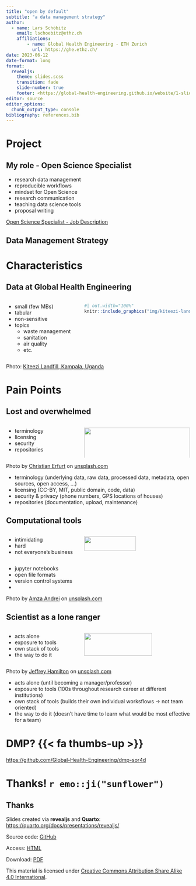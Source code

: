 ```yaml
---
title: "open by default"
subtitle: "a data management strategy"
author: 
  - name: Lars Schöbitz
    email: lschoebitz@ethz.ch
    affiliations:
        - name: Global Health Engineering - ETH Zurich
          url: https://ghe.ethz.ch/
date: 2023-06-12
date-format: long
format: 
  revealjs: 
    theme: slides.scss
    transition: fade
    slide-number: true
    footer: <https://global-health-engineering.github.io/website/1-slides/>
editor: source
editor_options: 
  chunk_output_type: console
bibliography: references.bib
---
```


# Project {background-color="#0F4C81"}

## My role - **Open Science Specialist**

-   research data management
-   reproducible workflows
-   mindset for Open Science
-   research communication
-   teaching data science tools
-   proposal writing

::: footer
[Open Science Specialist - Job Description](https://github.com/Global-Health-Engineering/job-descriptions/tree/main/open-science-specialist)
:::

## Data Management Strategy {background-image="img/ghe-rdm-workflow-12.drawio.svg" background-size="1200px"}

# Characteristics {background-color="#0F4C81"}

## Data at Global Health Engineering

::: columns
::: {.column width="40%"}
-   small (few MBs)
-   tabular
-   non-sensitive
-   topics
    -   waste management
    -   sanitation
    -   air quality
    -   etc.
:::

::: {.column width="60%"}
```r
#| out.width="100%"
knitr::include_graphics("img/kiteezi-landfill-kampala-uganda.jpg")
```
:::
:::

::: footer
Photo: [Kiteezi Landfill, Kampala, Uganda](https://www.flickr.com/photos/110829077@N08/15704065265/in/album-72157649056083306/)
:::

# Pain Points {background-color="#0F4C81"}

## Lost and overwhelmed

:::: {.columns}

::: {.column width="40%"}
- terminology 
- licensing 
- security
- repositories
:::

::: {.column width="60%"}
[![](img/d02/christian-erfurt-sxQz2VfoFBE-unsplash.jpg){fig-alt="Alt text" width=100%}](https://unsplash.com/photos/sxQz2VfoFBE)

:::

::::

::: footer
Photo by [Christian Erfurt](https://unsplash.com/@christnerfurt) on [unsplash.com](https://unsplash.com/photos/sxQz2VfoFBE)
:::



::: {.notes}
- terminology (underlying data, raw data, processed data, metadata, open sources, open access, ...)
- licensing (CC-BY, MIT, public domain, code, data)
- security & privacy (phone numbers, GPS locations of houses)
- repositories (documentation, upload, maintenance)
:::

## Computational tools

:::: {.columns}

::: {.column width="40%"}
- intimidating
- hard
- not everyone's business
:::

::: {.column width="60%"}
[![](img/d02/amza-andrei-uxSKI3u-MOg-unsplash.jpg){fig-alt="Alt text" width=70%}](https://unsplash.com/photos/uxSKI3u-MOg)
:::

::::

::: {.notes}
- jupyter notebooks
- open file formats
- version control systems
- 
:::

::: footer
Photo by [Amza Andrei](https://unsplash.com/@pistos) on [unsplash.com](https://unsplash.com/photos/uxSKI3u-MOg)
:::

## Scientist as a lone ranger

:::: {.columns}

::: {.column width="40%"}
- acts alone
- exposure to tools
- own stack of tools
- the way to do it
:::

::: {.column width="60%"}
[![](img/d02/jeffrey-hamilton-pYUvFge4O9k-unsplash.jpg){fig-alt="Lone bird on top of a dead tree." width=80%}](https://unsplash.com/photos/pYUvFge4O9k)
:::

::::

::: footer
Photo by [Jeffrey Hamilton](https://unsplash.com/@pistos) on [unsplash.com](https://unsplash.com/photos/pYUvFge4O9k)
:::

::: {.notes}
- acts alone (until becoming a manager/professor)
- exposure to tools (100s throughout research career at different institutions)
- own stack of tools (builds their own individual worksflows -> not team oriented)
- the way to do it (doesn't have time to learn what would be most effective for a team)
:::

# DMP? {{< fa thumbs-up >}}

[https://github.com/Global-Health-Engineering/dmp-sor4d](https://github.com/Global-Health-Engineering/dmp-sor4d){preview-link="true"}

# Thanks! `r emo::ji("sunflower")`  {background-color="#0F4C81"}

## Thanks

Slides created via **revealjs** and **Quarto**: [https://quarto.org/docs/presentations/revealjs/](https://quarto.org/docs/presentations/revealjs/)

Source code: [GitHub](https://github.com/Global-Health-Engineering/website/blob/main/slides/d02-eth-rdm-summer-2023.qmd)
 
Access: [HTML](https://global-health-engineering.github.io/website/slides.html)

Download: [PDF](https://github.com/Global-Health-Engineering/website/blob/main/slides/d02-eth-rdm-summer-2023.pdf)
  
This material is licensed under [Creative Commons Attribution Share Alike 4.0 International](https://creativecommons.org/licenses/by-sa/4.0/). 